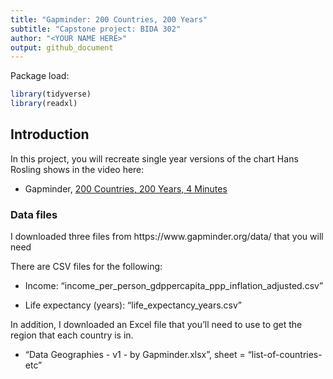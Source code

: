 ```yaml
---
title: "Gapminder: 200 Countries, 200 Years"
subtitle: "Capstone project: BIDA 302"
author: "<YOUR NAME HERE>"
output: github_document
---
```



Package load:
```r

library(tidyverse)
library(readxl)

```


## Introduction


In this project, you will recreate single year versions of the chart Hans Rosling shows in the video here:

* Gapminder, [200 Countries, 200 Years, 4 Minutes](https://www.gapminder.org/videos/200-years-that-changed-the-world-bbc/)




### Data files

I downloaded three files from https://www.gapminder.org/data/ that you will need

There are CSV files for the following:

* Income: "income_per_person_gdppercapita_ppp_inflation_adjusted.csv"

* Life expectancy (years): "life_expectancy_years.csv"

In addition, I downloaded an Excel file that you'll need to use to get the region that each country is in. 

* "Data Geographies - v1 - by Gapminder.xlsx", sheet = "list-of-countries-etc"






